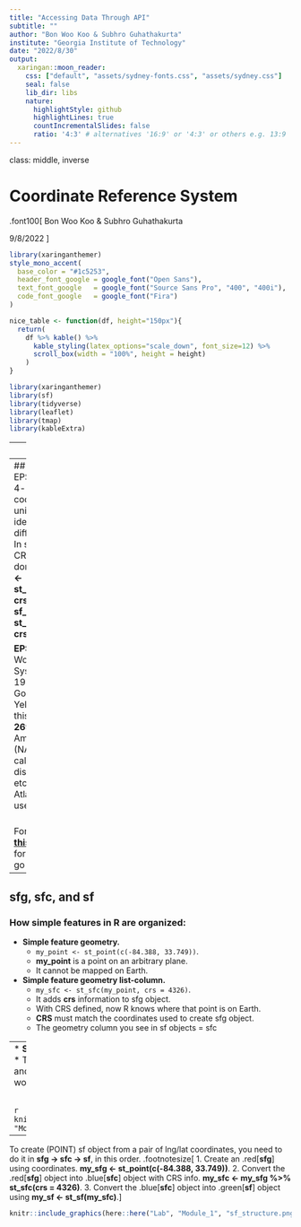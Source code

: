 ```yaml
---
title: "Accessing Data Through API"
subtitle: ""
author: "Bon Woo Koo & Subhro Guhathakurta"
institute: "Georgia Institute of Technology"
date: "2022/8/30"
output:
  xaringan::moon_reader:
    css: ["default", "assets/sydney-fonts.css", "assets/sydney.css"]
    seal: false
    lib_dir: libs
    nature:
      highlightStyle: github
      highlightLines: true
      countIncrementalSlides: false
      ratio: '4:3' # alternatives '16:9' or '4:3' or others e.g. 13:9
---
```

class: middle, inverse

# Coordinate Reference System

.font100[
Bon Woo Koo & Subhro Guhathakurta

9/8/2022
]

```r
library(xaringanthemer)
style_mono_accent(
  base_color = "#1c5253",
  header_font_google = google_font("Open Sans"),
  text_font_google   = google_font("Source Sans Pro", "400", "400i"),
  code_font_google   = google_font("Fira")
)

nice_table <- function(df, height="150px"){
  return(
    df %>% kable() %>% 
      kable_styling(latex_options="scale_down", font_size=12) %>% 
      scroll_box(width = "100%", height = height)
    )
}
```

```r
library(xaringanthemer)
library(sf)
library(tidyverse)
library(leaflet)
library(tmap)
library(kableExtra)
```


---
## CRS

* **Coordinate Reference System**: A framework used to precisely measure locations on the surface of the Earth as coordinates - Wikipedia.

  * To locate the coordinates (**33.749, -84.388**) on Earth, you need to know e.g., where (0,0) is, what unit it is measured in, etc. .red[**CRS contains these info.**]
  
* Common geographic coordinate system: World Geodetic System 1984 **(unit: degree)**
* Projected CRS for Atlanta, North American Datum 1983 for Georgia West **(unit: meter)**
  
---
## EPSG
* EPSG code is 4- or 5-digit code that uniquely identifies different CRS.
* In sf, converting CRS can be done by:   
    **sf_prj <- st_transform(sf, crs = 4326)** 
    **sf_prj <- st_transform(sf, crs = 26967)** 
    
**EPSG 4326** is World Geodetic System (WGS) 1984. To use Google API and Yelp API, use this.  
**EPSG 26967** is North American Datum (NAD) 1983. To calculate distance, area, etc. in meters in Atlanta area, use this.

<br>
For more, read **[this.](https://rspatial.org/raster/spatial/6-crs.html)**  
To search for EPSG code, go **[here.](https://epsg.io/)**

---
## sfg, sfc, and sf

### How simple features in R are organized:
* **Simple feature geometry.**
  * `my_point <- st_point(c(-84.388, 33.749))`.
  * **my_point** is a point on an arbitrary plane.
  * It cannot be mapped on Earth.
* **Simple feature geometry list-column.**
  * `my_sfc <- st_sfc(my_point, crs = 4326)`.
  * It adds **crs** information to sfg object.
  * With CRS defined, now R knows where that point is on Earth.
  * **CRS** must match the coordinates used to create sfg object.
  * The geometry column you see in sf objects = sfc

---
* **Simple feature** 
  * `my_sf <- st_sf(my_sfc)`
  * This is the combination of a **data frame** and **sfc** object.
  * e.g., dplyr verbs don't work for sfc, but they work for sf.

<br>


```r
knitr::include_graphics(here::here("Lab", "Module_1", "sf_structure.png"))
```

---
To create (POINT) sf object from a pair of lng/lat coordinates, you need to do it in **sfg &rarr; sfc &rarr; sf**, in this order.
.footnotesize[
1. Create an .red[**sfg**] using coordinates. **my_sfg <- st_point(c(-84.388, 33.749))**.
2. Convert the .red[**sfg**] object into .blue[**sfc**] object with CRS info. **my_sfc <- my_sfg %>% st_sfc(crs = 4326)**.
3. Convert the .blue[**sfc**] object into .green[**sf**] object using **my_sf <- st_sf(my_sfc)**.
]
<br>
```r
knitr::include_graphics(here::here("Lab", "Module_1", "sf_structure.png"))
```
